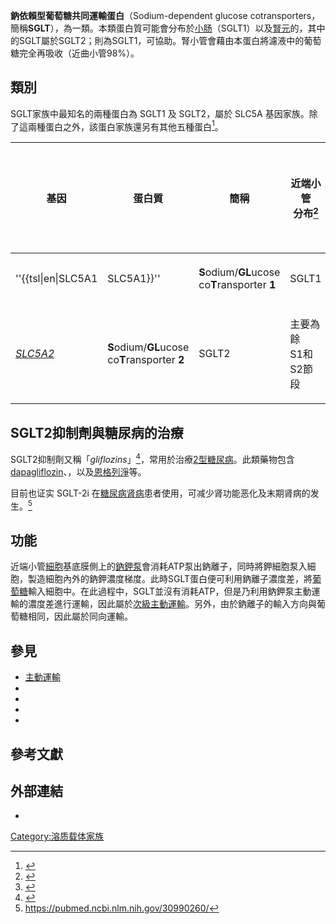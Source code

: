 {{medical}}
{{infobox protein
| Name = solute carrier family 5 (sodium/glucose cotransporter), member 1
| caption = 
| image = 
| width = 
| HGNCid = 11036
| Symbol = {{tsl|en|SLC5A1||SLC5A1}}
| AltSymbols = SGLT1
| EntrezGene = 6523
| OMIM = 182380
| RefSeq = NM_000343
| UniProt = P13866
| PDB = 
| ECnumber = 
| Chromosome = 22
| Arm = q
| Band = 13.1
| LocusSupplementaryData = 
}}
{{infobox protein
| Name = solute carrier family 5 (sodium/glucose cotransporter), member 2
| caption = 
| image = 
| width = 
| HGNCid = 11037
| Symbol = [[钠-葡萄糖协同转运蛋白2|SLC5A2]]
| AltSymbols = SGLT2
| EntrezGene = 6524
| OMIM = 182381
| RefSeq = NM_003041
| UniProt = P31639
| PDB = 
| ECnumber = 
| Chromosome = 16
| Arm = p
| Band = 11.2
| LocusSupplementaryData = 
}}
{{infobox protein
| Name = solute carrier family 5 (low affinity glucose cotransporter), member 4
| caption = 
| image = 
| width = 
| HGNCid = 11039
| Symbol = {{tsl|en|SLC5A4||SLC5A4}}
| AltSymbols = SGLT3, SAAT1, DJ90G24.4
| EntrezGene = 6527
| OMIM = 
| RefSeq = NM_014227
| UniProt = Q9NY91
| PDB = 
| ECnumber = 
| Chromosome = 22
| Arm = q
| Band = 12.1-12.3
| LocusSupplementaryData = 
}}
'''鈉依賴型葡萄糖共同運輸蛋白'''（Sodium-dependent glucose cotransporters，簡稱'''SGLT'''），為一類{{tsl|en|glucose transporter|葡萄糖運輸蛋白}}。本類蛋白質可能會分布於[[小肠|小肠]]（SGLT1）以及[[腎元|腎元]]的{{tsl|en|proximal tubule|近端小管}}，其中{{tsl|en|Proximal convoluted tubule|近曲小管}}的SGLT屬於SGLT2；{{tsl|en|Proximal straight tubule|近直小管}}則為SGLT1，可協助{{tsl|en|renal glucose reabsorption|腎臟葡萄糖再吸收|腎臟再吸收葡萄糖}}。腎小管會藉由本蛋白將濾液中的葡萄糖完全再吸收（近曲小管98%）。

== 類別 ==
SGLT家族中最知名的兩種蛋白為 SGLT1 及 SGLT2，屬於 SLC5A 基因家族。除了這兩種蛋白之外，該蛋白家族還另有其他五種蛋白<ref>{{Cite web |url=http://www.ensembl.org/Homo_sapiens/familyview?family=ENSF00000000509 |title=Ensembl release 48: Homo sapiens Ensembl protein family ENSF00000000509<!-- Bot generated title --> |accessdate=2017-02-22 |archive-date=2019-07-01 |archive-url=https://web.archive.org/web/20190701112010/http://uswest.ensembl.org/Homo_sapiens/Gene/Family?family=ENSF00000000509 |dead-url=no }}</ref>。

{| class="wikitable" style="text-align:center"
! 基因 !! 蛋白質 !! 簡稱 !! 近端小管<br/>分布<ref name="pmid17222166">{{cite journal | vauthors = Wright EM, Hirayama BA, Loo DF | title = Active sugar transport in health and disease | journal = J. Intern. Med. | volume = 261 | issue = 1 | pages = 32–43 |date=January 2007 | pmid = 17222166 | doi = 10.1111/j.1365-2796.2006.01746.x | url =https://archive.org/details/sim_journal-of-internal-medicine_2007-01_261_1/page/32| issn = }}</ref>!! Na<sup>+</sup>:葡萄糖<br/>轉運比 !!  占葡萄糖再吸收<br/>百分率（%）<ref name="pmid11133510">{{cite journal | author = Wright EM | title = Renal Na(+)-glucose cotransporters | journal = Am. J. Physiol. Renal Physiol. | volume = 280 | issue = 1 | pages = F10–8 |date=January 2001 | pmid = 11133510 | doi = | url = | issn = }}</ref>
 |- 
 | ''{{tsl|en|SLC5A1||SLC5A1}}''  || '''S'''odium/'''GL'''ucose<br/>co'''T'''ransporter '''1''' || SGLT1 || S3節段 || 2:1 || 10
 |- 
 | ''[[钠-葡萄糖协同转运蛋白2|SLC5A2]]''  || '''S'''odium/'''GL'''ucose<br/>co'''T'''ransporter '''2''' || SGLT2 || 主要為餘<br/>S1和S2節段 || 1:1 || 90
|}


== SGLT2抑制劑與糖尿病的治療 ==
{{Main|鈉-葡萄糖協同轉運蛋白2抑制劑}}
SGLT2抑制劑又稱「''gliflozins''」<ref>{{cite web|url=http://www.diabetes.co.uk/diabetes-medication/sglt2-inhibitors.html|title=SGLT2 Inhibitors (Gliflozins)|publisher={{tsl|en|Diabetes.co.uk||Diabetes.co.uk}}|accessdate=2015-05-19|archive-date=2019-04-20|archive-url=https://web.archive.org/web/20190420215751/https://www.diabetes.co.uk/diabetes-medication/sglt2-inhibitors.html|dead-url=no}}</ref>，常用於治療[[2型糖尿病|2型糖尿病]]。此類藥物包含[[dapagliflozin|dapagliflozin]]、{{tsl|en|canagliflozin|canagliflozin}}，以及[[恩格列淨|恩格列淨]]等。

目前也证实 SGLT-2i 在[[糖尿病肾病|糖尿病肾病]]患者使用，可减少肾功能恶化及末期肾病的发生。<ref>https://pubmed.ncbi.nlm.nih.gov/30990260/</ref>

== 功能 ==
近端小管[[細胞膜|細胞]]基底膜側上的[[鈉鉀泵|鈉鉀泵]]會消耗ATP泵出鈉離子，同時將鉀細胞泵入細胞，製造細胞內外的鈉鉀濃度梯度。此時SGLT蛋白便可利用鈉離子濃度差，將[[葡萄糖|葡萄糖]]輸入細胞中。在此過程中，SGLT並沒有消耗ATP，但是乃利用鈉鉀泵主動運輸的濃度差進行運輸，因此屬於[[主動運輸|次級主動運輸]]。另外，由於鈉離子的輸入方向與葡萄糖相同，因此屬於同向運輸。

== 參見 ==
* [[主動運輸|主動運輸]]
* {{tsl|en|Cotransporter||Cotransporter}}
* {{tsl|en|Glucose-galactose malabsorption||Glucose-galactose malabsorption}}
* {{tsl|en|Renal sodium reabsorption||Renal sodium reabsorption}}
* {{tsl|en|Discovery and development of SGLT-2 inhibitors||Discovery and development of SGLT-2 inhibitors}}

== 參考文獻 ==
{{Reflist}}

== 外部連結 ==
* {{MeshName|Sodium-Glucose+Transport+Proteins}}

{{Ion pumps}}
{{Membrane transport proteins|bg|bg0}}

[[Category:溶质载体家族|Category:溶质载体家族]]